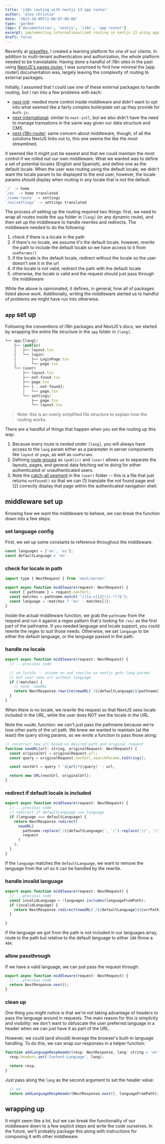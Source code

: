 ```yaml
---
title: 'i18n routing with nextjs 13 app router'
author: 'alex christie'
date: '2023-10-09T11:06:07-06:00'
type: 'garden'
tags: ['documentation', 'nextjs', 'i18n', 'app router']
excerpt: implementing internationalized routing in nextjs 13 using app router
draft: false
---
```


Recently at [graveflex](https://graveflex.com), I created a learning platform for one of our clients. In addition to mutli-tenant authentication and authorization, the whole platform needed to be translatable. Having done a handful of i18n sites in the past using [NextJS's pages router](https://nextjs.org/docs/pages/building-your-application/routing/internationalization), I was surprised to find how minimal the [app router] documentation was, largely leaving the complexity of routing to external packages.

Initially, I assumed that I could use one of these external packages to handle routing, but I ran into a few problems with each:

- [next-intl](https://next-intl-docs.vercel.app/docs/getting-started/app-router-server-components): needed more control inside middleware and didn't want to opt into what seemed like a fairly complex boilerplate set up they provide for `Auth.js`.
- [next-international](https://next-international.vercel.app/docs/app-setup): similar to `next-intl`, but we also didn't have the need to manage transations in the same way given our data structure and CMS.
- [next-i18n-router](https://github.com/i18nexus/next-i18n-router/): same concern about middleware, though, of all the solutions NextJS links out to, this one seems the like the most streamlined.

It seemed like it might just be easiest and that we could maintain the most control if we rolled out our own middleware. What we wanted was to define a set of potential locales (English and Spanish), and define one as the default locale. When the user was routing using the default locale, we didn't want the locale param to be displayed to the end user, however, the locale params *should* display when routing in any locale that is not the default.

``` javascript
`/` -> home
`/es` -> home translated
`/some-route` -> settings
`/es/settings` -> settings translated
```

The process of setting up the routing required two things: first, we need to wrap all routes inside the `app` folder in `[lang]` (or any dynamic route), and then set up the middleware to handle rewrites and redirects. The middleware needed to do the following:

1. check if there is a locale in the path
2. if there's no locale, we assume it's the default locale. however, *rewrite* the path to include the default locale so we have access to it from `useParams()`
3. if the locale is the default locale, redirect without the locale so the user doesn't see it in the url
4. if the locale is not valid, redirect the path with the default locale
5. otherwise, the locale is valid and the request should just pass through the middleware

While the above is opinionated, it defines, in general, how all of packages listed above work. Additionally, writing the middleware alerted us to handful of problems we might have run into otherwise.

## `app` set up

Following the conventions of i18n packages and NextJS's docs, we started by wrapping the entire file structure in the `app` folder in `[lang]`.

``` javascript
└── app/[lang]/
    ├── (public)
    │   ├── layout.tsx
    │   └── login/
    │       ├── LoginPage.tsx
    │       └── page.tsx
    └── (user)
        ├── layout.tsx
        ├── not-found.tsx
        ├── page.tsx
        ├── [...not-found]/
        │   └── page.tsx
        └── settings/
            ├── page.tsx
            └── layout.tsx
```

> Note: this is an overly simplified file structure to explain how the routing works.

There are a handful of things that happen when you set the routing up this way:

1. Because every route is nested under `[lang]`, you will always have access to the `lang` param either as a parameter in server components like `layout` or `page`, as well as `useParams`.
2. Defining [route groups](https://nextjs.org/docs/app/building-your-application/routing/route-groups) as `(public)` and `(user)` allows us to separate the layouts, pages, and general data fetching we're doing for either authenticated or unauthenticated users.
3. Note the [catch-all segment](https://nextjs.org/docs/app/building-your-application/routing/dynamic-routes#catch-all-segments) in the `(user)` folder -- this is a file that just returns `notFound()` so that we can (1) translate the not found page and (2) correctly display that page within the authenticated navigation shell.

## middleware set up

Knowing how we want the middleware to behave, we can break the function down into a few steps:

### set language config

First, we set up some constants to reference throughout the middleware.

``` javascript
const languages = ['en', 'es'];
const defaultLanguage = 'en'
```

### check for locale in path

``` javascript
import type { NextRequest } from 'next/server'

export async function middleware(request: NextRequest) {
  const { pathname } = request.nextUrl;
  const matches = pathname.match('^/([a-z]{2})(/.*)?$');
  const language = !matches ? 'en' : matches[1];
}
```

Inside the actual middleware function, we grab the `pathname` from the request and run it against a regex pattern that's looking for `/xx/` as the first part of the pathname. If you needed language and locale support, you could rewrite the regex to suit those needs. Otherwise, we set `langauge` to be either the default language, or the language passed in the path.

### handle no locale

``` javascript
export async function middleware(request: NextRequest) {
  // ...previous code

  // no locale -- assume en and rewrite so nextjs gets lang params
  // but user sees url without language
  if (!matches) {
    // note `newURL` 
    return NextResponse.rewrite(newURL(`/${defaultLanguage}${pathname}`, request));
  }
}
```

When there is no locale, we *rewrite* the request so that NextJS sees locale included in the URL, while the user does NOT see the locale in the URL.

Note the `newURL` function: we can't just pass the pathname because we're lose other parts of the url path. We knew we wanted to maintain (at the least) the query string params, so we wrote a function to pass those along:

``` javascript
// construct new url based on desired path and original request
function newURL(url: string, originalRequest: NextRequest) {
  const originalUrl = originalRequest.url;
  const query = originalRequest.nextUrl.searchParams.toString();

  const nextUrl = query ? `${url}?${query}` : url;

  return new URL(nextUrl, originalUrl);
}
```

### redirect if default locale is included

``` javascript
export async function middleware(request: NextRequest) {
  // ...previous code
  // redirect if defaultLanguage === language
  if (language === defaultLanguage) {
    return NextResponse.redirect(
      newURL(
        pathname.replace(`/${defaultLanguage}`, '/').replace('//', '/'),
        request
      )
    );
  }
}
```

If the `language` matches the `defaultLanguage`, we want to remove the language from the url so it can be handled by the rewrite.

### handle invalid language

``` javascript
export async function middleware(request: NextRequest) {
  // ...previous code
  const invalidLanguage = !languages.includes(languageFromPath);
  if (invalidLanguage) {
    return NextResponse.redirect(newURL(`/${defaultLanguage}${currPath}`, request));
  }

}
```

If the language we got from the path is not invluded in our languages array, route to the path but relative to the default language to either `200` throw a `404`.


### allow passthrough

If we have a valid language, we can just pass the request through.

``` javascript
export async function middleware(request: NextRequest) {
  // ...previous code
  return NextResponse.next();
}
```

### clean up

One thing you might notice is that we're not taking advantage of headers to pass the language around in requests. The main reason for this is simplicity and visibility: we don't want to obfuscate the user preferred language in a header when we can just have it as part of the URL.

However, we could (and should) leverage the browser's built-in language handling. To do this, we can wrap our responses in a helper function:

``` javascript
function addLanguageRespHeader(resp: NextResponse, lang: string = 'en') {
  resp.headers.set('Content-Language', lang);

  return resp;
}
```

Just pass along the `lang` as the second argument to set the header value:

``` javascript
  // ex.
  return addLanguageRespHeader(NextResponse.next(), languageFromPath);
```

## wrapping up

It might seem like a lot, but we can break the functionality of our middleware down to a few explicit steps and write the code ourselves. In the future, we'll probably package this along with instructions for composing it with other middleware.
